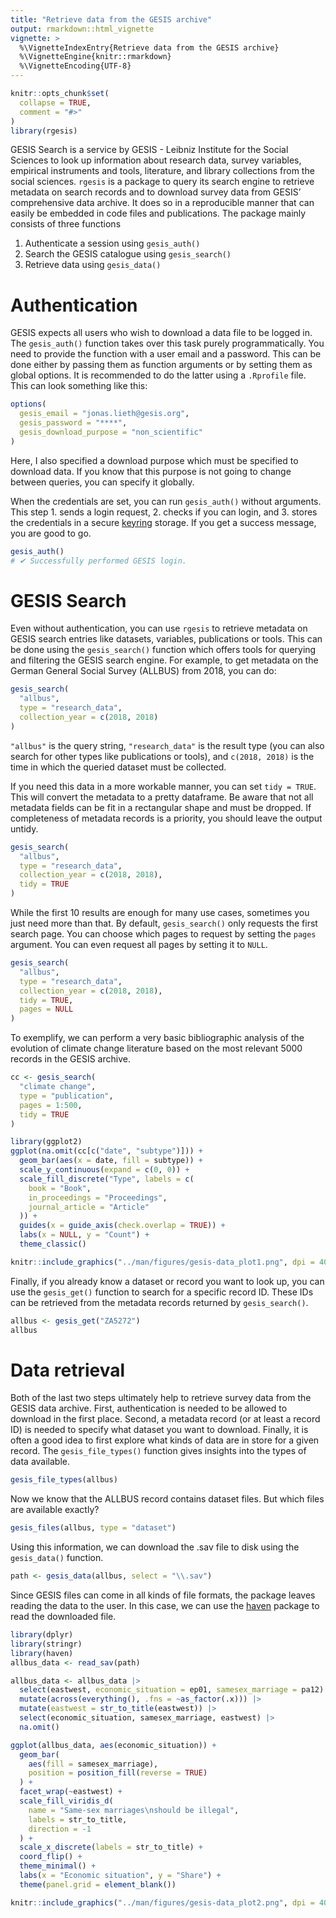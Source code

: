 ```yaml
---
title: "Retrieve data from the GESIS archive"
output: rmarkdown::html_vignette
vignette: >
  %\VignetteIndexEntry{Retrieve data from the GESIS archive}
  %\VignetteEngine{knitr::rmarkdown}
  %\VignetteEncoding{UTF-8}
---
```


```r
knitr::opts_chunk$set(
  collapse = TRUE,
  comment = "#>"
)
library(rgesis)
```

GESIS Search is a service by GESIS - Leibniz Institute for the Social Sciences to look up information about research data, survey variables, empirical instruments and tools, literature, and library collections from the social sciences. `rgesis` is a package to query its search engine to retrieve metadata on search records and to download survey data from GESIS' comprehensive data archive. It does so in a reproducible manner that can easily be embedded in code files and publications. The package mainly consists of three functions

1. Authenticate a session using `gesis_auth()`
2. Search the GESIS catalogue using `gesis_search()`
3. Retrieve data using `gesis_data()`

# Authentication

GESIS expects all users who wish to download a data file to be logged in. The `gesis_auth()` function takes over this task purely programmatically. You need to provide the function with a user email and a password. This can be done either by passing them as function arguments or by setting them as global options. It is recommended to do the latter using a `.Rprofile` file. This can look something like this:

```r
options(
  gesis_email = "jonas.lieth@gesis.org",
  gesis_password = "****",
  gesis_download_purpose = "non_scientific"
)
```

Here, I also specified a download purpose which must be specified to download data. If you know that this purpose is not going to change between queries, you can specify it globally.

When the credentials are set, you can run `gesis_auth()` without arguments. This step 1. sends a login request, 2. checks if you can login, and 3. stores the credentials in a secure [keyring](https://keyring.r-lib.org/) storage. If you get a success message, you are good to go.

```r
gesis_auth()
# ✔ Successfully performed GESIS login.
```


# GESIS Search

Even without authentication, you can use `rgesis` to retrieve metadata on GESIS search entries like datasets, variables, publications or tools. This can be done using the `gesis_search()` function which offers tools for querying and filtering the GESIS search engine. For example, to get metadata on the German General Social Survey (ALLBUS) from 2018, you can do:

```r
gesis_search(
  "allbus",
  type = "research_data",
  collection_year = c(2018, 2018)
)
```

`"allbus"` is the query string, `"research_data"` is the result type (you can also search for other types like publications or tools), and `c(2018, 2018)` is the time in which the queried dataset must be collected.

If you need this data in a more workable manner, you can set `tidy = TRUE`. This will convert the metadata to a pretty dataframe. Be aware that not all metadata fields can be fit in a rectangular shape and must be dropped. If completeness of metadata records is a priority, you should leave the output untidy.

```r
gesis_search(
  "allbus",
  type = "research_data",
  collection_year = c(2018, 2018),
  tidy = TRUE
)
```

While the first 10 results are enough for many use cases, sometimes you just need more than that. By default, `gesis_search()` only requests the first search page. You can choose which pages to request by setting the `pages` argument. You can even request all pages by setting it to `NULL`.

```r
gesis_search(
  "allbus",
  type = "research_data",
  collection_year = c(2018, 2018),
  tidy = TRUE,
  pages = NULL
)
```

To exemplify, we can perform a very basic bibliographic analysis of the evolution of climate change literature based on the most relevant 5000 records in the GESIS archive.

```r
cc <- gesis_search(
  "climate change",
  type = "publication",
  pages = 1:500,
  tidy = TRUE
)

library(ggplot2)
ggplot(na.omit(cc[c("date", "subtype")])) +
  geom_bar(aes(x = date, fill = subtype)) +
  scale_y_continuous(expand = c(0, 0)) +
  scale_fill_discrete("Type", labels = c(
    book = "Book",
    in_proceedings = "Proceedings",
    journal_article = "Article"
  )) +
  guides(x = guide_axis(check.overlap = TRUE)) +
  labs(x = NULL, y = "Count") +
  theme_classic()
```

```r
knitr::include_graphics("../man/figures/gesis-data_plot1.png", dpi = 400)
```

Finally, if you already know a dataset or record you want to look up, you can use the `gesis_get()` function to search for a specific record ID. These IDs can be retrieved from the metadata records returned by `gesis_search()`. 

```r
allbus <- gesis_get("ZA5272")
allbus
```


# Data retrieval

Both of the last two steps ultimately help to retrieve survey data from the GESIS data archive. First, authentication is needed to be allowed to download in the first place. Second, a metadata record (or at least a record ID) is needed to specify what dataset you want to download. Finally, it is often a good idea to first explore what kinds of data are in store for a given record. The `gesis_file_types()` function gives insights into the types of data available.

```r
gesis_file_types(allbus)
```

Now we know that the ALLBUS record contains dataset files. But which files are available exactly?

```r
gesis_files(allbus, type = "dataset")
```

Using this information, we can download the .sav file to disk using the `gesis_data()` function.

```r
path <- gesis_data(allbus, select = "\\.sav")
```

Since GESIS files can come in all kinds of file formats, the package leaves reading the data to the user. In this case, we can use the [haven](https://haven.tidyverse.org/) package to read the downloaded file.

```r
library(dplyr)
library(stringr)
library(haven)
allbus_data <- read_sav(path)

allbus_data <- allbus_data |>
  select(eastwest, economic_situation = ep01, samesex_marriage = pa12) |>
  mutate(across(everything(), .fns = ~as_factor(.x))) |>
  mutate(eastwest = str_to_title(eastwest)) |>
  select(economic_situation, samesex_marriage, eastwest) |>
  na.omit()

ggplot(allbus_data, aes(economic_situation)) +
  geom_bar(
    aes(fill = samesex_marriage),
    position = position_fill(reverse = TRUE)
  ) +
  facet_wrap(~eastwest) +
  scale_fill_viridis_d(
    name = "Same-sex marriages\nshould be illegal",
    labels = str_to_title,
    direction = -1
  ) +
  scale_x_discrete(labels = str_to_title) +
  coord_flip() +
  theme_minimal() +
  labs(x = "Economic situation", y = "Share") +
  theme(panel.grid = element_blank())
```

```r
knitr::include_graphics("../man/figures/gesis-data_plot2.png", dpi = 400)
```

